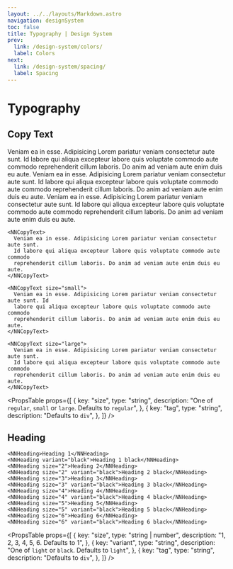 ```yaml
---
layout: ../../layouts/Markdown.astro
navigation: designSystem
toc: false
title: Typography | Design System
prev:
  link: /design-system/colors/
  label: Colors
next:
  link: /design-system/spacing/
  label: Spacing
---
```



# Typography

## Copy Text

<Preview>
  <NNCopyText>
    Veniam ea in esse. Adipisicing Lorem pariatur veniam consectetur aute sunt.
    Id labore qui aliqua excepteur labore quis voluptate commodo aute commodo
    reprehenderit cillum laboris. Do anim ad veniam aute enim duis eu aute.
  </NNCopyText>
  <NNCopyText size="small">
    Veniam ea in esse. Adipisicing Lorem pariatur veniam consectetur aute sunt.
    Id labore qui aliqua excepteur labore quis voluptate commodo aute commodo
    reprehenderit cillum laboris. Do anim ad veniam aute enim duis eu aute.
  </NNCopyText>
  <NNCopyText size="large">
    Veniam ea in esse. Adipisicing Lorem pariatur veniam consectetur aute sunt.
    Id labore qui aliqua excepteur labore quis voluptate commodo aute commodo
    reprehenderit cillum laboris. Do anim ad veniam aute enim duis eu aute.
  </NNCopyText>
</Preview>

```vue
<NNCopyText>
  Veniam ea in esse. Adipisicing Lorem pariatur veniam consectetur aute sunt.
  Id labore qui aliqua excepteur labore quis voluptate commodo aute commodo
  reprehenderit cillum laboris. Do anim ad veniam aute enim duis eu aute.
</NNCopyText>

<NNCopyText size="small">
  Veniam ea in esse. Adipisicing Lorem pariatur veniam consectetur aute sunt. Id
  labore qui aliqua excepteur labore quis voluptate commodo aute commodo
  reprehenderit cillum laboris. Do anim ad veniam aute enim duis eu aute.
</NNCopyText>

<NNCopyText size="large">
  Veniam ea in esse. Adipisicing Lorem pariatur veniam consectetur aute sunt.
  Id labore qui aliqua excepteur labore quis voluptate commodo aute commodo
  reprehenderit cillum laboris. Do anim ad veniam aute enim duis eu aute.
</NNCopyText>
```

<PropsTable
  props={[
    {
      key: "size",
      type: "string",
      description:
        "One of `regular`, `small` or `large`. Defaults to `regular`",
    },
    {
      key: "tag",
      type: "string",
      description: "Defaults to `div`",
    },
  ]}
/>

## Heading

<Preview>
  <HeadingExample />
</Preview>

```vue
<NNHeading>Heading 1</NNHeading>
<NNHeading variant="black">Heading 1 black</NNHeading>
<NNHeading size="2">Heading 2</NNHeading>
<NNHeading size="2" variant="black">Heading 2 black</NNHeading>
<NNHeading size="3">Heading 3</NNHeading>
<NNHeading size="3" variant="black">Heading 3 black</NNHeading>
<NNHeading size="4">Heading 4</NNHeading>
<NNHeading size="4" variant="black">Heading 4 black</NNHeading>
<NNHeading size="5">Heading 5</NNHeading>
<NNHeading size="5" variant="black">Heading 5 black</NNHeading>
<NNHeading size="6">Heading 6</NNHeading>
<NNHeading size="6" variant="black">Heading 6 black</NNHeading>
```

<PropsTable
  props={[
    {
      key: "size",
      type: "string | number",
      description: "1, 2, 3, 4, 5, 6. Defaults to 1",
    },
    {
      key: "variant",
      type: "string",
      description: "One of `light` or `black`. Defaults to `light`",
    },
    {
      key: "tag",
      type: "string",
      description: "Defaults to `div`",
    },
  ]}
/>
